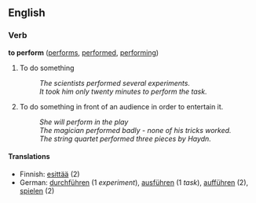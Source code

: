 ==English==

===Verb===
'''to perform'''  ([[performs]], [[performed]], [[performing]])
# To do something
#:''The scientists performed several experiments.''
#:''It took him only twenty minutes to perform the task.''
# To do something in front of an audience in order to entertain it.
#:''She will perform in the play''
#:''The magician performed badly - none of his tricks worked.''
#:''The string quartet performed three pieces by Haydn.''

====Translations====
*Finnish: [[esittää]] (2)
*German: [[durchführen]] (1 ''experiment''), [[ausführen]] (1 ''task''), [[aufführen]] (2), [[spielen]] (2)